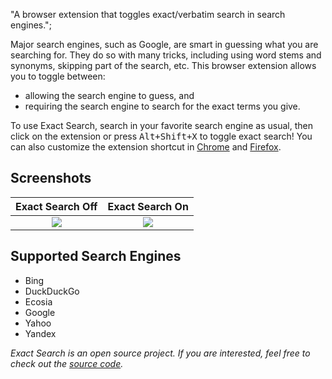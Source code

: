   "A browser extension that toggles exact/verbatim search in search engines.";

Major search engines, such as Google, are smart in guessing what you are searching for. They do so
with many tricks, including using word stems and synonyms, skipping part of the search, etc. This
browser extension allows you to toggle between:

- allowing the search engine to guess, and
- requiring the search engine to search for the exact terms you give.

To use Exact Search, search in your favorite search engine as usual, then click on the extension or
press <kbd>Alt+Shift+X</kbd> to toggle exact search! You can also customize the
extension shortcut in [Chrome](https://superuser.com/a/1320126/139328) and
[Firefox](https://support.mozilla.org/en-US/kb/manage-extension-shortcuts-firefox).

## Screenshots

|  Exact Search Off   |  Exact Search On   |
| :-----------------: | :----------------: |
| ![](images/off.png) | ![](images/on.png) |

## Supported Search Engines

- Bing
- DuckDuckGo
- Ecosia
- Google
- Yahoo
- Yandex

_Exact Search is an open source project. If you are interested, feel free to check out the [source
code](https://github.com/8hobbies/exact-search)._

